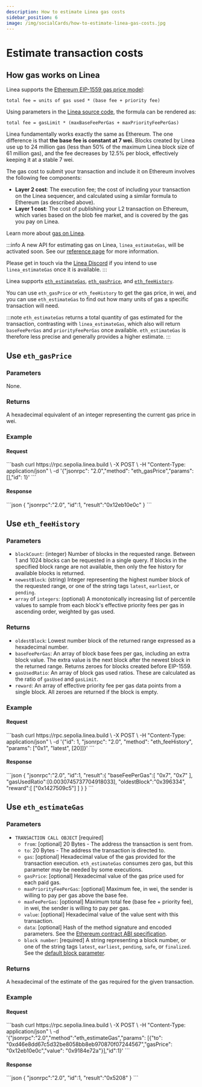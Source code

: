 ```yaml
---
description: How to estimate Linea gas costs
sidebar_position: 6
image: /img/socialCards/how-to-estimate-linea-gas-costs.jpg
---
```



# Estimate transaction costs

## How gas works on Linea

Linea supports the [Ethereum EIP-1559 gas price model](https://ethereum.org/developers/docs/gas):
```
total fee = units of gas used * (base fee + priority fee)
```

Using parameters in the [Linea source code](https://github.com/Consensys/linea-monorepo/blob/a001342170768a22988a29b2dca8601199c6e205/sdk/src/clients/blockchain/gas/LineaGasProvider.ts), 
the formula can be rendered as:
```
total fee = gasLimit * (maxBaseFeePerGas + maxPriorityFeePerGas)
```

Linea fundamentally works exactly the same as Ethereum. The one difference is that **the base fee 
is constant at 7 wei.** Blocks created by Linea use up to 24 million gas (less than 50% of the 
maximum Linea block size of 61 million gas), and the fee decreases by 12.5% per block, effectively 
keeping it at a stable 7 wei.

The gas cost to submit your transaction and include it on Ethereum involves the following fee 
components:

- **Layer 2 cost**: The execution fee; the cost of including your transaction on the Linea 
  sequencer, and calculated using a similar formula to Ethereum (as described above). 
- **Layer 1 cost**: The cost of publishing your L2 transaction on Ethereum, which varies 
  based on the blob fee market, and is covered by the gas you pay on Linea.

Learn more about [gas on Linea](./gas-on-linea.mdx).

:::info
A new API for estimating gas on Linea, `linea_estimateGas`, will be activated soon. See our 
[reference page](../../reference/api/linea-estimategas.mdx) for more information. 

Please get in touch via the [Linea Discord](https://discord.gg/linea) if you intend to use 
`linea_estimateGas` once it is available.
:::

Linea supports [`eth_estimateGas`](https://docs.infura.io/api/networks/linea/json-rpc-methods/eth_estimategas),
[`eth_gasPrice`](https://docs.infura.io/api/networks/linea/json-rpc-methods/eth_gasprice), and
[`eth_feeHistory`](https://docs.infura.io/api/networks/linea/json-rpc-methods/eth_feehistory).

You can use `eth_gasPrice` or `eth_feeHistory` to get the gas price, in wei, and you can use 
`eth_estimateGas` to find out how many units of gas a specific transaction will need. 

:::note
`eth_estimateGas` returns a total quantity of gas estimated for the transaction, contrasting with
`linea_estimateGas`, which also will return `baseFeePerGas` and `priorityFeePerGas` once available. 
`eth_estimateGas` is therefore less precise and generally provides a higher estimate.
:::

## Use `eth_gasPrice`

### Parameters

None.

### Returns

A hexadecimal equivalent of an integer representing the current gas price in wei.

### Example

#### Request

<Tabs>
  <TabItem value="cURL">
    ```bash
    curl https://rpc.sepolia.linea.build \
       -X POST \
       -H "Content-Type: application/json" \
       -d '{"jsonrpc": "2.0","method": "eth_gasPrice","params": [],"id": 1}'
    ```
  </TabItem>
</Tabs>

#### Response

<Tabs>
  <TabItem value="JSON">
    ```json
    {
      "jsonrpc":"2.0",
      "id":1,
      "result":"0x12eb10e0c"
    }
    ```
  </TabItem>
</Tabs>

## Use `eth_feeHistory`

### Parameters 

- `blockCount`: (integer) Number of blocks in the requested range. Between 1 and 1024 blocks can be 
  requested in a single query. If blocks in the specified block range are not available, then only the 
  fee history for available blocks is returned.
- `newestBlock`: (string) Integer representing the highest number block of the requested range, or 
  one of the string tags `latest`, `earliest`, or `pending`.
- `array` of `integers`: (optional) A monotonically increasing list of percentile values to sample 
  from each block's effective priority fees per gas in ascending order, weighted by gas used.

### Returns 

- `oldestBlock`: Lowest number block of the returned range expressed as a hexadecimal number.
- `baseFeePerGas`: An array of block base fees per gas, including an extra block value. The extra 
  value is the next block after the newest block in the returned range. Returns zeroes for blocks 
  created before EIP-1559.
- `gasUsedRatio`: An array of block gas used ratios. These are calculated as the ratio of `gasUsed` 
  and `gasLimit`.
- `reward`: An array of effective priority fee per gas data points from a single block. All zeroes 
  are returned if the block is empty.

### Example 

#### Request

<Tabs>
  <TabItem value="cURL">
    ```bash
    curl https://rpc.sepolia.linea.build \
        -X POST \
        -H "Content-Type: application/json" \
        -d '{"id": 1, "jsonrpc": "2.0", "method": "eth_feeHistory", "params": ["0x1", "latest", [20]]}'
    ```
  </TabItem>
</Tabs>

#### Response

<Tabs>
  <TabItem value="JSON">
    ```json
    {
      "jsonrpc":"2.0",
      "id":1,
      "result":{
        "baseFeePerGas":[
          "0x7",
          "0x7"
          ],
        "gasUsedRatio":[0.0030745737704918033],
        "oldestBlock":"0x396334",
        "reward":[
          ["0x1427509c5"]
          ]
        }
    }
    ```
  </TabItem>
</Tabs>

## Use `eth_estimateGas`

### Parameters

- `TRANSACTION CALL OBJECT` [required]
  - `from`: [optional] 20 Bytes - The address the transaction is sent from.
  - `to`: 20 Bytes - The address the transaction is directed to.
  - `gas`: [optional] Hexadecimal value of the gas provided for the transaction execution. `eth_estimateGas` consumes zero gas, but this parameter may be needed by some executions.
  - `gasPrice`: [optional] Hexadecimal value of the gas price used for each paid gas.
  - `maxPriorityFeePerGas`: [optional] Maximum fee, in wei, the sender is willing to pay per gas above the base fee. 
  - `maxFeePerGas`: [optional] Maximum total fee (base fee + priority fee), in wei, the sender is willing to pay per gas. 
  - `value`: [optional] Hexadecimal value of the value sent with this transaction.
  - `data`: [optional] Hash of the method signature and encoded parameters. See the [Ethereum contract ABI specification](https://docs.soliditylang.org/en/latest/abi-spec.html).
  - `block number`: [required] A string representing a block number, or one of the string tags `latest`, `earliest`, `pending`, `safe`, or `finalized`. See the [default block parameter](https://ethereum.org/en/developers/docs/apis/json-rpc/#default-block).

### Returns

A hexadecimal of the estimate of the gas required for the given transaction.

### Example

#### Request

<Tabs>
  <TabItem value="cURL">
    ```bash
    curl https://rpc.sepolia.linea.build \
        -X POST \
        -H "Content-Type: application/json" \
        -d '{"jsonrpc":"2.0","method":"eth_estimateGas","params": [{"to": "0xd46e8dd67c5d32be8058bb8eb970870f07244567","gasPrice": "0x12eb10e0c","value": "0x9184e72a"}],"id":1}'
    ```
  </TabItem>
</Tabs>

#### Response

<Tabs>
  <TabItem value="JSON">
  ```json
  {
    "jsonrpc":"2.0",
    "id":1,
    "result":"0x5208"
  }
  ```
  </TabItem>
</Tabs>

